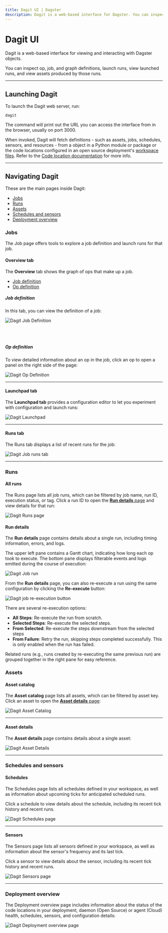 ```yaml
---
title: Dagit UI | Dagster
description: Dagit is a web-based interface for Dagster. You can inspect op and job definitions, launch runs, view launched runs, and view assets.
---
```


# Dagit UI

Dagit is a web-based interface for viewing and interacting with Dagster objects.

You can inspect op, job, and graph definitions, launch runs, view launched runs, and view assets produced by those runs.

---

## Launching Dagit

To launch the Dagit web server, run:

```shell
dagit
```

The command will print out the URL you can access the interface from in the browser, usually on port 3000.

When invoked, Dagit will fetch definitions - such as assets, jobs, schedules, sensors, and resources - from a <PyObject object="Definitions" /> object in a Python module or package or the code locations configured in an open source deployment's [workspace files](/concepts/repositories-workspaces/workspaces). Refer to the [Code location documentation](/concepts/code-locations) for more info.

---

## Navigating Dagit

These are the main pages inside Dagit:

- [Jobs](#jobs)
- [Runs](#runs)
- [Assets](#assets)
- [Schedules and sensors](#schedules-and-sensors)
- [Deployment overview](#deployment-overview)

### Jobs

The Job page offers tools to explore a job definition and launch runs for that job.

<TabGroup>
<TabItem name="Overview tab">

#### Overview tab

The **Overview** tab shows the graph of ops that make up a job.

- [Job definition](#job-definition)
- [Op definition](#op-definition)

##### **Job definition**

In this tab, you can view the definition of a job:

<!-- ![Dagit Job Definition](/images/tutorial/complex-job.png) -->

<Image
alt="Dagit Job Definition"
src="/images/tutorial/complex-job.png"
width={2313}
height={1298}
/>

<br></br>

##### **Op definition**

To view detailed information about an op in the job, click an op to open a panel on the right side of the page:

<!-- ![Dagit Op Definition](/images/concepts/dagit/op-definition.png) -->

<Image
alt="Dagit Op Definition"
src="/images/concepts/dagit/op-definition.png"
width={2315}
height={1299}
/>

---

</TabItem>
<TabItem name="Launchpad tab">

#### Launchpad tab

The **Launchpad tab** provides a configuration editor to let you experiment with configuration and launch runs:

<!-- ![Dagit Launchpad](/images/tutorial/single-op-launchpad.png) -->

<Image
alt="Dagit Launchpad"
src="/images/tutorial/single-op-launchpad.png"
width={1523}
height={1049}
/>

---

</TabItem>
<TabItem name="Runs tab">

#### Runs tab

The Runs tab displays a list of recent runs for the job:

<!-- ![Dagit Job runs tab](/images/concepts/dagit/runs-tab.png) -->

<Image
alt="Dagit Job runs tab"
src="/images/concepts/dagit/runs-tab.png"
width={1446}
height={754}
/>

---

</TabItem>
</TabGroup>

### Runs

<TabGroup>
<TabItem name="All runs">

#### All runs

The Runs page lists all job runs, which can be filtered by job name, run ID, execution status, or tag. Click a run ID to open the [**Run details** page](#run-details) and view details for that run:

<!-- ![Dagit Runs page](/images/concepts/dagit/all-runs.png) -->

<Image
alt="Dagit Runs page"
src="/images/concepts/dagit/all-runs.png"
width={1861}
height={1300}
/>

</TabItem>
<TabItem name="Run details">

#### Run details

The **Run details** page contains details about a single run, including timing information, errors, and logs.

The upper left pane contains a Gantt chart, indicating how long each op took to execute. The bottom pane displays filterable events and logs emitted during the course of execution:

<!-- ![Dagit Job run](/images/concepts/dagit/single-run.png) -->

<Image
alt="Dagit Job run"
src="/images/concepts/dagit/single-run.png"
width={2318}
height={1298}
/>

From the **Run details** page, you can also re-execute a run using the same configuration by clicking the **Re-execute** button:

<!-- ![Dagit job re-execution button](/images/concepts/dagit/re-execution.png) -->

<Image
alt="Dagit job re-execution button"
src="/images/concepts/dagit/single-run.png"
width={2318}
height={1298}
/>

There are several re-execution options:

- **All Steps**: Re-execute the run from scratch.
- **Selected Steps**: Re-execute the selected steps.
- **From Selected**: Re-execute the steps downstream from the selected steps
- **From Failure**: Retry the run, skipping steps completed successfully. This is only enabled when the run has failed.

Related runs (e.g., runs created by re-executing the same previous run) are grouped together in the right pane for easy reference.

</TabItem>
</TabGroup>

### Assets

<TabGroup>
<TabItem name="Asset catalog">

#### Asset catalog

The **Asset catalog** page lists all assets, which can be filtered by asset key. Click an asset to open the [**Asset details** page](#asset-details):

<!-- ![Dagit Asset Catalog](/images/concepts/dagit/all-assets.png) -->

<Image
alt="Dagit Asset Catalog"
src="/images/concepts/dagit/all-assets.png"
width={2317}
height={1297}
/>

---

</TabItem>
<TabItem name="Asset details">

#### Asset details

The **Asset details** page contains details about a single asset:

<!-- ![Dagit Asset Details](/images/concepts/dagit/asset.png) -->

<Image
alt="Dagit Asset Details"
src="/images/concepts/dagit/asset.png"
width={2314}
height={1302}
/>

---

</TabItem>
</TabGroup>

### Schedules and sensors

<TabGroup>
<TabItem name="Schedules">

#### Schedules

The Schedules page lists all schedules defined in your workspace, as well as information about upcoming ticks for anticipated scheduled runs.

Click a schedule to view details about the schedule, including its recent tick history and recent runs.

<!-- ![Dagit Schedules page](/images/concepts/dagit/schedules.png) -->

<Image
alt="Dagit Schedules page"
src="/images/concepts/dagit/schedules.png"
width={2315}
height={1300}
/>

---

</TabItem>
<TabItem name="Sensors">

#### Sensors

The Sensors page lists all sensors defined in your workspace, as well as information about the sensor's frequency and its last tick.

Click a sensor to view details about the sensor, including its recent tick history and recent runs.

<!-- ![Dagit Sensors page](/images/concepts/dagit/sensors.png) -->

<Image
alt="Dagit Sensors page"
src="/images/concepts/dagit/sensors.png"
width={2311}
height={1299}
/>

---

</TabItem>
</TabGroup>

### Deployment overview

The Deployment overview page includes information about the status of the code locations in your deployment, daemon (Open Source) or agent (Cloud) health, schedules, sensors, and configuration details:

<!-- ![Dagit Deployment overview page](/images/concepts/dagit/deployment-status.png) -->

<Image
alt="Dagit Deployment overview page"
src="/images/concepts/dagit/deployment-status.png"
width={2311}
height={1300}
/>
